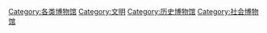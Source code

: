 [[Category:各类博物馆|Category:各类博物馆]]
[[Category:文明|Category:文明]]
[[Category:历史博物馆|Category:历史博物馆]]
[[Category:社会博物馆|Category:社会博物馆]]